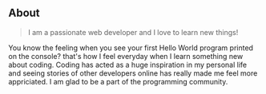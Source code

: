 ## About

> I am a passionate web developer and I love to learn new things!

You know the feeling when you see your first Hello World program printed on the console? that's how I feel everyday when I learn something new about coding. Coding has acted as a huge inspiration in my personal life and seeing stories of other developers online has really made me feel more appriciated. I am glad to be a part of the programming community.
